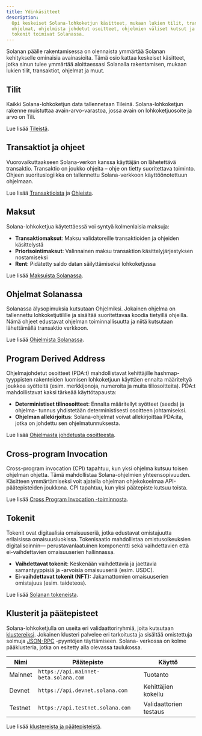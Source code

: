 ```yaml
---
title: Ydinkäsitteet
description:
  Opi keskeiset Solana-lohkoketjun käsitteet, mukaan lukien tilit, transaktiot,
  ohjelmat, ohjelmista johdetut osoitteet, ohjelmien väliset kutsut ja kuinka
  tokenit toimivat Solanassa.
---
```


Solanan päälle rakentamisessa on olennaista ymmärtää Solanan kehitykselle
ominaisia avainasioita. Tämä osio kattaa keskeiset käsitteet, jotka sinun tulee
ymmärtää aloittaessasi Solanalla rakentamisen, mukaan lukien tilit, transaktiot,
ohjelmat ja muut.

## Tilit

Kaikki Solana-lohkoketjun data tallennetaan Tileinä. Solana-lohkoketjun rakenne
muistuttaa avain-arvo-varastoa, jossa avain on lohkoketjuosoite ja arvo on Tili.

Lue lisää [Tileistä](/docs/core/accounts).

## Transaktiot ja ohjeet

Vuorovaikuttaakseen Solana-verkon kanssa käyttäjän on lähetettävä transaktio.
Transaktio on joukko ohjeita – ohje on tietty suoritettava toiminto. Ohjeen
suorituslogiikka on tallennettu Solana-verkkoon käyttöönotettuun ohjelmaan.

Lue lisää [Transaktioista](/docs/core/transactions) ja
[Ohjeista](/docs/core/transactions#instruction).

## Maksut

Solana-lohkoketjua käytettäessä voi syntyä kolmenlaisia maksuja:

- **Transaktiomaksut**: Maksu validatoreille transaktioiden ja ohjeiden
  käsittelystä
- **Priorisointimaksut**: Valinnainen maksu transaktion käsittelyjärjestyksen
  nostamiseksi
- **Rent**: Pidätetty saldo datan säilyttämiseksi lohkoketjussa

Lue lisää [Maksuista Solanassa](/docs/core/fees).

## Ohjelmat Solanassa

Solanassa älysopimuksia kutsutaan Ohjelmiksi. Jokainen ohjelma on tallennettu
lohkoketjutilille ja sisältää suoritettavaa koodia tietyillä ohjeilla. Nämä
ohjeet edustavat ohjelman toiminnallisuutta ja niitä kutsutaan lähettämällä
transaktio verkkoon.

Lue lisää [Ohjelmista Solanassa](/docs/core/programs).

## Program Derived Address

Ohjelmajohdetut osoitteet (PDA:t) mahdollistavat kehittäjille hashmap-tyyppisten
rakenteiden luomisen lohkoketjuun käyttäen ennalta määriteltyä joukkoa syötteitä
(esim. merkkijonoja, numeroita ja muita tiliosoitteita). PDA:t mahdollistavat
kaksi tärkeää käyttötapausta:

- **Deterministiset tilinosoitteet**: Ennalta määritellyt syötteet (seeds) ja
  ohjelma- tunnus yhdistetään deterministisesti osoitteen johtamiseksi.
- **Ohjelman allekirjoitus**: Solana-ohjelmat voivat allekirjoittaa PDA:ita,
  jotka on johdettu sen ohjelmatunnuksesta.

Lue lisää [Ohjelmasta johdetusta osoitteesta](/docs/core/pda).

## Cross-program Invocation

Cross-program invocation (CPI) tapahtuu, kun yksi ohjelma kutsuu toisen ohjelman
ohjetta. Tämä mahdollistaa Solana-ohjelmien yhteensopivuuden. Käsitteen
ymmärtämiseksi voit ajatella ohjelman ohjekokoelmaa API-päätepisteiden joukkona.
CPI tapahtuu, kun yksi päätepiste kutsuu toista.

Lue lisää [Cross Program Invocation -toiminnosta](/docs/core/cpi).

## Tokenit

Tokenit ovat digitaalisia omaisuuseriä, jotka edustavat omistajuutta erilaisissa
omaisuusluokissa. Tokenisaatio mahdollistaa omistusoikeuksien digitalisoinnin—
perustavanlaatuinen komponentti sekä vaihdettavien että ei-vaihdettavien
omaisuuserien hallinnassa.

- **Vaihdettavat tokenit**: Keskenään vaihdettavia ja jaettavia samantyyppisiä
  ja -arvoisia omaisuuseriä (esim. USDC).
- **Ei-vaihdettavat tokenit (NFT):** Jakamattomien omaisuuserien omistajuus
  (esim. taideteos).

Lue lisää [Solanan tokeneista](/docs/core/tokens).

## Klusterit ja päätepisteet

Solana-lohkoketjulla on useita eri validaattoriryhmiä, joita kutsutaan
[klustereiksi](/docs/references/clusters). Jokainen klusteri palvelee eri
tarkoitusta ja sisältää omistettuja solmuja [JSON-RPC](/docs/rpc/) -pyyntöjen
täyttämiseen. Solana- verkossa on kolme pääklusteria, jotka on esitetty alla
olevassa taulukossa.

| Nimi    | Päätepiste                            | Käyttö                 |
| ------- | ------------------------------------- | ---------------------- |
| Mainnet | `https://api.mainnet-beta.solana.com` | Tuotanto               |
| Devnet  | `https://api.devnet.solana.com`       | Kehittäjien kokeilu    |
| Testnet | `https://api.testnet.solana.com`      | Validaattorien testaus |

Lue lisää [klustereista ja päätepisteistä](/docs/references/clusters).
